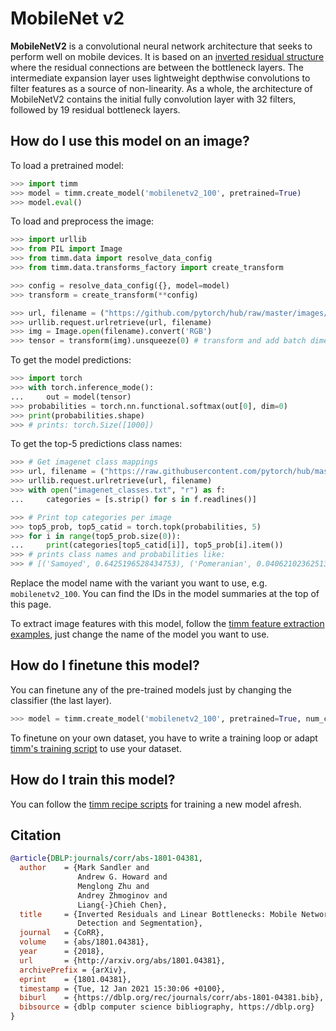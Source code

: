 # MobileNet v2

**MobileNetV2** is a convolutional neural network architecture that seeks to perform well on mobile devices. It is based on an [inverted residual structure](https://paperswithcode.com/method/inverted-residual-block) where the residual connections are between the bottleneck layers.  The intermediate expansion layer uses lightweight depthwise convolutions to filter features as a source of non-linearity. As a whole, the architecture of MobileNetV2 contains the initial fully convolution layer with 32 filters, followed by 19 residual bottleneck layers.

## How do I use this model on an image?

To load a pretrained model:

```py
>>> import timm
>>> model = timm.create_model('mobilenetv2_100', pretrained=True)
>>> model.eval()
```

To load and preprocess the image:

```py 
>>> import urllib
>>> from PIL import Image
>>> from timm.data import resolve_data_config
>>> from timm.data.transforms_factory import create_transform

>>> config = resolve_data_config({}, model=model)
>>> transform = create_transform(**config)

>>> url, filename = ("https://github.com/pytorch/hub/raw/master/images/dog.jpg", "dog.jpg")
>>> urllib.request.urlretrieve(url, filename)
>>> img = Image.open(filename).convert('RGB')
>>> tensor = transform(img).unsqueeze(0) # transform and add batch dimension
```

To get the model predictions:

```py
>>> import torch
>>> with torch.inference_mode():
...     out = model(tensor)
>>> probabilities = torch.nn.functional.softmax(out[0], dim=0)
>>> print(probabilities.shape)
>>> # prints: torch.Size([1000])
```

To get the top-5 predictions class names:

```py
>>> # Get imagenet class mappings
>>> url, filename = ("https://raw.githubusercontent.com/pytorch/hub/master/imagenet_classes.txt", "imagenet_classes.txt")
>>> urllib.request.urlretrieve(url, filename) 
>>> with open("imagenet_classes.txt", "r") as f:
...     categories = [s.strip() for s in f.readlines()]

>>> # Print top categories per image
>>> top5_prob, top5_catid = torch.topk(probabilities, 5)
>>> for i in range(top5_prob.size(0)):
...     print(categories[top5_catid[i]], top5_prob[i].item())
>>> # prints class names and probabilities like:
>>> # [('Samoyed', 0.6425196528434753), ('Pomeranian', 0.04062102362513542), ('keeshond', 0.03186424449086189), ('white wolf', 0.01739676296710968), ('Eskimo dog', 0.011717947199940681)]
```

Replace the model name with the variant you want to use, e.g. `mobilenetv2_100`. You can find the IDs in the model summaries at the top of this page.

To extract image features with this model, follow the [timm feature extraction examples](../feature_extraction), just change the name of the model you want to use.

## How do I finetune this model?

You can finetune any of the pre-trained models just by changing the classifier (the last layer).

```py
>>> model = timm.create_model('mobilenetv2_100', pretrained=True, num_classes=NUM_FINETUNE_CLASSES)
```
To finetune on your own dataset, you have to write a training loop or adapt [timm's training
script](https://github.com/rwightman/pytorch-image-models/blob/master/train.py) to use your dataset.

## How do I train this model?

You can follow the [timm recipe scripts](../training_script) for training a new model afresh.

## Citation

```BibTeX
@article{DBLP:journals/corr/abs-1801-04381,
  author    = {Mark Sandler and
               Andrew G. Howard and
               Menglong Zhu and
               Andrey Zhmoginov and
               Liang{-}Chieh Chen},
  title     = {Inverted Residuals and Linear Bottlenecks: Mobile Networks for Classification,
               Detection and Segmentation},
  journal   = {CoRR},
  volume    = {abs/1801.04381},
  year      = {2018},
  url       = {http://arxiv.org/abs/1801.04381},
  archivePrefix = {arXiv},
  eprint    = {1801.04381},
  timestamp = {Tue, 12 Jan 2021 15:30:06 +0100},
  biburl    = {https://dblp.org/rec/journals/corr/abs-1801-04381.bib},
  bibsource = {dblp computer science bibliography, https://dblp.org}
}
```

<!--
Type: model-index
Collections:
- Name: MobileNet V2
  Paper:
    Title: 'MobileNetV2: Inverted Residuals and Linear Bottlenecks'
    URL: https://paperswithcode.com/paper/mobilenetv2-inverted-residuals-and-linear
Models:
- Name: mobilenetv2_100
  In Collection: MobileNet V2
  Metadata:
    FLOPs: 401920448
    Parameters: 3500000
    File Size: 14202571
    Architecture:
    - 1x1 Convolution
    - Batch Normalization
    - Convolution
    - Depthwise Separable Convolution
    - Dropout
    - Inverted Residual Block
    - Max Pooling
    - ReLU6
    - Residual Connection
    - Softmax
    Tasks:
    - Image Classification
    Training Techniques:
    - RMSProp
    - Weight Decay
    Training Data:
    - ImageNet
    Training Resources: 16x GPUs
    ID: mobilenetv2_100
    LR: 0.045
    Crop Pct: '0.875'
    Momentum: 0.9
    Batch Size: 1536
    Image Size: '224'
    Weight Decay: 4.0e-05
    Interpolation: bicubic
    RMSProp Decay: 0.9
  Code: https://github.com/rwightman/pytorch-image-models/blob/9a25fdf3ad0414b4d66da443fe60ae0aa14edc84/timm/models/efficientnet.py#L955
  Weights: https://github.com/rwightman/pytorch-image-models/releases/download/v0.1-weights/mobilenetv2_100_ra-b33bc2c4.pth
  Results:
  - Task: Image Classification
    Dataset: ImageNet
    Metrics:
      Top 1 Accuracy: 72.95%
      Top 5 Accuracy: 91.0%
- Name: mobilenetv2_110d
  In Collection: MobileNet V2
  Metadata:
    FLOPs: 573958832
    Parameters: 4520000
    File Size: 18316431
    Architecture:
    - 1x1 Convolution
    - Batch Normalization
    - Convolution
    - Depthwise Separable Convolution
    - Dropout
    - Inverted Residual Block
    - Max Pooling
    - ReLU6
    - Residual Connection
    - Softmax
    Tasks:
    - Image Classification
    Training Techniques:
    - RMSProp
    - Weight Decay
    Training Data:
    - ImageNet
    Training Resources: 16x GPUs
    ID: mobilenetv2_110d
    LR: 0.045
    Crop Pct: '0.875'
    Momentum: 0.9
    Batch Size: 1536
    Image Size: '224'
    Weight Decay: 4.0e-05
    Interpolation: bicubic
    RMSProp Decay: 0.9
  Code: https://github.com/rwightman/pytorch-image-models/blob/9a25fdf3ad0414b4d66da443fe60ae0aa14edc84/timm/models/efficientnet.py#L969
  Weights: https://github.com/rwightman/pytorch-image-models/releases/download/v0.1-weights/mobilenetv2_110d_ra-77090ade.pth
  Results:
  - Task: Image Classification
    Dataset: ImageNet
    Metrics:
      Top 1 Accuracy: 75.05%
      Top 5 Accuracy: 92.19%
- Name: mobilenetv2_120d
  In Collection: MobileNet V2
  Metadata:
    FLOPs: 888510048
    Parameters: 5830000
    File Size: 23651121
    Architecture:
    - 1x1 Convolution
    - Batch Normalization
    - Convolution
    - Depthwise Separable Convolution
    - Dropout
    - Inverted Residual Block
    - Max Pooling
    - ReLU6
    - Residual Connection
    - Softmax
    Tasks:
    - Image Classification
    Training Techniques:
    - RMSProp
    - Weight Decay
    Training Data:
    - ImageNet
    Training Resources: 16x GPUs
    ID: mobilenetv2_120d
    LR: 0.045
    Crop Pct: '0.875'
    Momentum: 0.9
    Batch Size: 1536
    Image Size: '224'
    Weight Decay: 4.0e-05
    Interpolation: bicubic
    RMSProp Decay: 0.9
  Code: https://github.com/rwightman/pytorch-image-models/blob/9a25fdf3ad0414b4d66da443fe60ae0aa14edc84/timm/models/efficientnet.py#L977
  Weights: https://github.com/rwightman/pytorch-image-models/releases/download/v0.1-weights/mobilenetv2_120d_ra-5987e2ed.pth
  Results:
  - Task: Image Classification
    Dataset: ImageNet
    Metrics:
      Top 1 Accuracy: 77.28%
      Top 5 Accuracy: 93.51%
- Name: mobilenetv2_140
  In Collection: MobileNet V2
  Metadata:
    FLOPs: 770196784
    Parameters: 6110000
    File Size: 24673555
    Architecture:
    - 1x1 Convolution
    - Batch Normalization
    - Convolution
    - Depthwise Separable Convolution
    - Dropout
    - Inverted Residual Block
    - Max Pooling
    - ReLU6
    - Residual Connection
    - Softmax
    Tasks:
    - Image Classification
    Training Techniques:
    - RMSProp
    - Weight Decay
    Training Data:
    - ImageNet
    Training Resources: 16x GPUs
    ID: mobilenetv2_140
    LR: 0.045
    Crop Pct: '0.875'
    Momentum: 0.9
    Batch Size: 1536
    Image Size: '224'
    Weight Decay: 4.0e-05
    Interpolation: bicubic
    RMSProp Decay: 0.9
  Code: https://github.com/rwightman/pytorch-image-models/blob/9a25fdf3ad0414b4d66da443fe60ae0aa14edc84/timm/models/efficientnet.py#L962
  Weights: https://github.com/rwightman/pytorch-image-models/releases/download/v0.1-weights/mobilenetv2_140_ra-21a4e913.pth
  Results:
  - Task: Image Classification
    Dataset: ImageNet
    Metrics:
      Top 1 Accuracy: 76.51%
      Top 5 Accuracy: 93.0%
-->